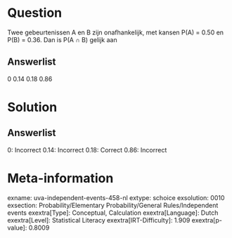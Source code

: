 Question
========

Twee gebeurtenissen A en B zijn onafhankelijk, met kansen P(A) = 0.50 en
P(B) = 0.36. Dan is P(A ∩ B) gelijk aan

Answerlist
----------

0
0.14
0.18
0.86

Solution
========

Answerlist
----------

0: Incorrect
0.14: Incorrect
0.18: Correct
0.86: Incorrect

Meta-information
================
exname: uva-independent-events-458-nl
extype: schoice
exsolution: 0010
exsection: Probability/Elementary Probability/General Rules/Independent events
exextra[Type]: Conceptual, Calculation
exextra[Language]: Dutch
exextra[Level]: Statistical Literacy
exextra[IRT-Difficulty]: 1.909
exextra[p-value]: 0.8009
